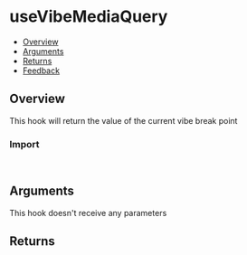 
<Meta of={UseVibeMediaQueryStories} />

# useVibeMediaQuery

- [Overview](#overview)
- [Arguments](#arguments)
- [Returns](#returns)
- [Feedback](#feedback)

## Overview

This hook will return the value of the current vibe break point

<TableMediaQuery />

<Canvas of={UseVibeMediaQueryStories.Overview} />

### Import

```js
import { useVibeMediaQuery } from "@vibe/core/hooks";
```

## Arguments

This hook doesn't receive any parameters

## Returns

<FunctionArguments>
  <FunctionArgument
    name="result"
    type="number"
    description="The current number which reference the current applied breakpoint"
  />
</FunctionArguments>
